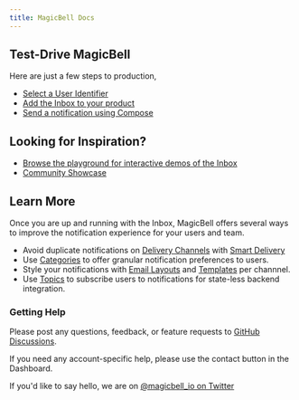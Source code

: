 ```yaml
---
title: MagicBell Docs
---
```


## Test-Drive MagicBell

Here are just a few steps to production,

- [Select a User Identifier](/docs/choosing-an-identifier)
- [Add the Inbox to your product](/docs/adding-magicbell-to-your-product)
- [Send a notification using Compose](/docs/compose)

## Looking for Inspiration?

- [Browse the playground for interactive demos of the Inbox](https://playground.magicbell.com)
- [Community Showcase]()

## Learn More

Once you are up and running with the Inbox, MagicBell offers several ways to improve the notification experience for your users and team.

- Avoid duplicate notifications on [Delivery Channels](/docs/channels) with [Smart Delivery](/docs/smart-delivery)
- Use [Categories](/docs/categories) to offer granular notification preferences to users.
- Style your notifications with [Email Layouts](/docs//email-layouts) and [Templates](/templates) per channnel.
- Use [Topics](/docs/topics) to subscribe users to notifications for state-less backend integration.

### Getting Help

Please post any questions, feedback, or feature requests to [GitHub Discussions](https://github.com/orgs/magicbell-io/discussions).

If you need any account-specific help, please use the contact button in the Dashboard.

If you'd like to say hello, we are on [@magicbell_io on Twitter](https://www.twitter.com/magicbell)
